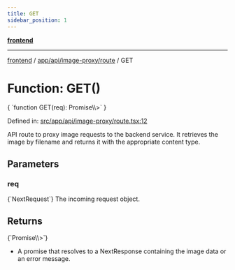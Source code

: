 ```yaml
---
title: GET
sidebar_position: 1
---
```



[**frontend**](../../../../..)

***

[frontend](../../../../..) / [app/api/image-proxy/route](..) / GET

# Function: GET()

<CodeBlock language="ts">
{ `function GET(req): Promise\<NextResponse\<unknown\>\>` }
</CodeBlock>

Defined in: [src/app/api/image-proxy/route.tsx:12](https://github.com/svsticky/CommitteeClash/blob/cf8a63ee123fe6ef8b9cc633622ca8c3bc6fa48a/frontend/src/app/api/image-proxy/route.tsx#L12)

API route to proxy image requests to the backend service.
It retrieves the image by filename and returns it with the appropriate content type.

## Parameters

### req
<CodeBlock language="ts">
{`NextRequest`}
</CodeBlock>
The incoming request object.

## Returns
<CodeBlock language="ts">
{`Promise\<NextResponse\<unknown\>\>`}
</CodeBlock>

- A promise that resolves to a NextResponse containing the image data or an error message.
